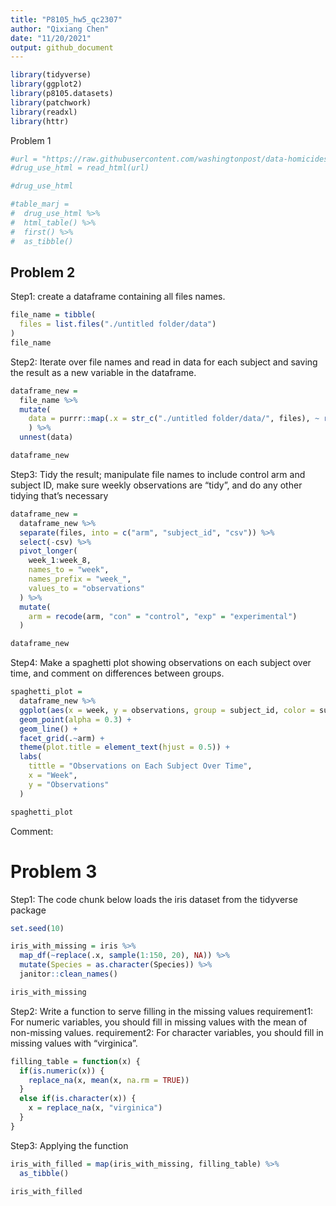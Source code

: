 ```yaml
---
title: "P8105_hw5_qc2307"
author: "Qixiang Chen"
date: "11/20/2021"
output: github_document
---
```


```r
library(tidyverse)
library(ggplot2)
library(p8105.datasets)
library(patchwork)
library(readxl)
library(httr)
```


Problem 1
```r
#url = "https://raw.githubusercontent.com/washingtonpost/data-homicides/master/homicide-data.csv"
#drug_use_html = read_html(url)

#drug_use_html

#table_marj = 
#  drug_use_html %>% 
#  html_table() %>% 
#  first() %>%
#  as_tibble()
```


## Problem 2
Step1: create a dataframe containing all files names.
```r
file_name = tibble(
  files = list.files("./untitled folder/data")
)
file_name
```


Step2: Iterate over file names and read in data for each subject and saving the result as a new variable in the dataframe.
```r
dataframe_new = 
  file_name %>%
  mutate(
    data = purrr::map(.x = str_c("./untitled folder/data/", files), ~ read_csv(.x))
    ) %>%
  unnest(data)

dataframe_new
```


Step3: Tidy the result; manipulate file names to include control arm and subject ID, make sure weekly observations are “tidy”, and do any other tidying that’s necessary
```r
dataframe_new = 
  dataframe_new %>%
  separate(files, into = c("arm", "subject_id", "csv")) %>%
  select(-csv) %>%
  pivot_longer(
    week_1:week_8,
    names_to = "week",
    names_prefix = "week_",
    values_to = "observations"
  ) %>%
  mutate(
    arm = recode(arm, "con" = "control", "exp" = "experimental")
  )

dataframe_new
```



Step4: Make a spaghetti plot showing observations on each subject over time, and comment on differences between groups.
```r
spaghetti_plot = 
  dataframe_new %>%
  ggplot(aes(x = week, y = observations, group = subject_id, color = subject_id)) + 
  geom_point(alpha = 0.3) + 
  geom_line() + 
  facet_grid(.~arm) + 
  theme(plot.title = element_text(hjust = 0.5)) +
  labs(
    tittle = "Observations on Each Subject Over Time",
    x = "Week",
    y = "Observations"
  )

spaghetti_plot
```
Comment:


# Problem 3
Step1: The code chunk below loads the iris dataset from the tidyverse package
```r
set.seed(10)

iris_with_missing = iris %>% 
  map_df(~replace(.x, sample(1:150, 20), NA)) %>%
  mutate(Species = as.character(Species)) %>%
  janitor::clean_names()

iris_with_missing
```

Step2: Write a function to serve filling in the missing values
requirement1: For numeric variables, you should fill in missing values with the mean of non-missing values.
requirement2: For character variables, you should fill in missing values with "virginica".
```r
filling_table = function(x) {
  if(is.numeric(x)) {
    replace_na(x, mean(x, na.rm = TRUE))
  }
  else if(is.character(x)) {
    x = replace_na(x, "virginica")
  }
}
```


Step3: Applying the function
```r
iris_with_filled = map(iris_with_missing, filling_table) %>%
  as_tibble()

iris_with_filled
```

